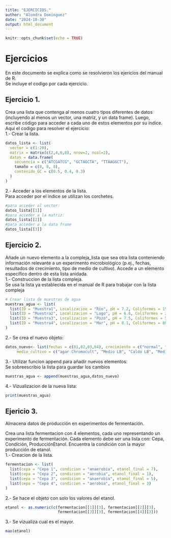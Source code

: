 ---
title: "EJERCICIOS."
author: "Alondra Dominguez"
date: "2024-10-30"
output: html_document
---

```{r setup, include=FALSE}
knitr::opts_chunk$set(echo = TRUE)
```

# **Ejercicios**

En este documento se explica como se resolvieron los ejericios del manual de R.  
Se incluye el codigo por cada ejercicio.  

## Ejercicio 1.  
Crea una lista que contenga al menos cuatro tipos diferentes de datos (incluyendo al menos un vector, una matriz, y un data frame). Luego, escribe código para acceder a cada uno de estos elementos por su índice.  
Aqui el codigo para resolver el ejercicio:  
1.- Crear la lista.

```{r cars}
datos_lista <- list(
  vector = c(1:20),
  matrix = matrix(c(2,4,6,8), nrow=2, ncol=2),
  datos = data.frame(
    secuencia = c("ATCGATCG", "GCTAGCTA", "TTAAGGCT"),
    tamaño = c(8, 8, 8),
    contenido_GC = c(0.5, 0.4, 0.3)
  )     
)  
```

2.- Acceder a los elementos de la lista.  
Para acceder por el indice se utilizan los corchetes.

```{r}
#para acceder al vector:
datos_lista[[1]]
#para acceder a la matriz:
datos_lista[[2]]
#para acceder a la data frame
datos_lista[[3]]
```


## Ejercicio 2.  
Añade un nuevo elemento a la compleja_lista que sea otra lista conteniendo información relevante a un experimento microbiológico (p.ej., fechas, resultados de crecimiento, tipo de medio de cultivo). Accede a un elemento específico dentro de esta lista anidada.  
1.- Construccion de la lista compleja.  
Se usa la lista ya establecida en el manual de R para trabajar con la lista compleja
```{r pressure, echo=FALSE}
# Crear lista de muestras de agua
muestras_agua <- list(
  list(ID = "Muestra1", Localizacion = "Río", pH = 7.2, Coliformes = 150),
  list(ID = "Muestra2", Localizacion = "Lago", pH = 6.8, Coliformes = 200),
  list(ID = "Muestra3", Localizacion = "Pozo", pH = 7.5, Coliformes = 50),
  list(ID = "Muestra4", Localizacion = "Mar", pH = 8.1, Coliformes = 80)
)

```

2.- Se crea el nuevo objeto:
```{r}
datos_nuevo<- list(fechas = c(01,02,03,04), crecimiento = c("normal", "bajo", "normal", "elevado"), 
     medio_cultivo = c("agar Chromocult", "Medio LB", "Caldo LB", "Medio basico"))
```

3.- Utilizar funcion append para añadir nuevos elementos:  
Se sobreescribio la lista para guardar los cambios 
```{r}
muestras_agua <- append(muestras_agua,datos_nuevo)
```
4.- Vizualizacion de la nueva lista:
```{r}
print(muestras_agua)
```

## Ejericio 3. 
Almacena datos de producción en experimentos de fermentación.

Crea una lista fermentacion con 4 elementos, cada uno representando un experimento de fermentación.
Cada elemento debe ser una lista con: Cepa, Condición, ProducciónEtanol.
Encuentra la condición con la mayor producción de etanol.  
1.- Creacion de la lista.
```{r}
fermentacion <- list(
  list(cepa = "Cepa 1", condicion = "anaerobia", etanol_final = 7),
  list(cepa = "Cepa 2", condicion = "aerobia", etanol_final = 1),
  list(cepa = "Cepa 3", condicion = "anaerobia", etanol_final = 5),
  list(cepa = "Cepa 4", condicion = "aerobia", etanol_final = 3)
)
```

2.- Se hace el objeto con solo los valores del etanol.
```{r}
etanol <- as.numeric(c(fermentacion[[1]][3], fermentacion[[2]][3], 
                       fermentacion[[3]][3], fermentacion[[4]][3]))
```
3.- Se vizualiza cual es el mayor.
```{r}
max(etanol)
```

